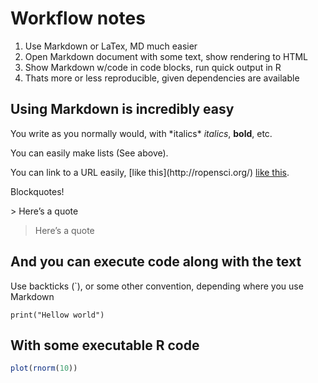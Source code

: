 Workflow notes
======

1. Use Markdown or LaTex, MD much easier
2. Open Markdown document with some text, show rendering to HTML
3. Show Markdown w/code in code blocks, run quick output in R
4. Thats more or less reproducible, given dependencies are available

## Using Markdown is incredibly easy

You write as you normally would, with \*italics\* *italics*, **bold**, etc. 

You can easily make lists (See above). 

You can link to a URL easily, \[like this\]\(http://ropensci.org/\) [like this](http://ropensci.org/).

Blockquotes! 

\> Here's a quote

> Here's a quote

## And you can execute code along with the text

Use backticks (`), or some other convention, depending where you use Markdown

```
print("Hellow world")
```

## With some executable R code

```r
plot(rnorm(10))
```